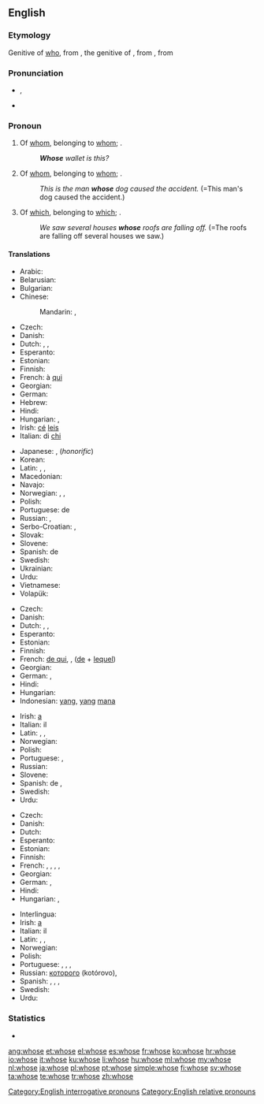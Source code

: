 ==English==

===Etymology===
Genitive of [[who]], from {{etyl|ang}} {{term|hwæs|lang=ang}}, the genitive of {{term|hwa|lang=ang}}, from {{etyl|gem-pro|en}} {{recons|hwaz|lang=gem-pro}}, from {{etyl|ine-pro|en}} {{recons|kʷis|lang=ine-pro}}

===Pronunciation===
* {{a|UK|US}} {{IPA|/huːz/}}, {{X-SAMPA|/hu:z/}}
*: {{audio|en-us-whose.ogg|Audio (US)}}
*: {{rhymes|uːz}}
* {{homophones|lang=en|who's}}

===Pronoun===
{{en-pron}}

# Of [[whom]], belonging to [[whom]]; {{non-gloss definition|used as an interrogative pronoun}}.
#: '''''Whose''' wallet is this?''
# Of [[whom]], belonging to [[whom]]; {{non-gloss definition|used as a relative pronoun}}.
#: ''This is the man '''whose''' dog caused the accident.'' (=This man's dog caused the accident.)
# {{context|formerly|_|proscribed}} Of [[which]], belonging to [[which]]; {{non-gloss definition|used as a relative pronoun}}.
#: ''We saw several houses '''whose''' roofs are falling off.'' (=The roofs are falling off several houses we saw.)

====Translations====
{{trans-top|of whom (interrogative)}}
* Arabic: {{t-|ar|لمن|tr=líman}}
* Belarusian: {{t-|be|чый|tr=čyj}}
* Bulgarian: {{t-|bg|чий|tr=čij}}
* Chinese:
*: Mandarin: {{t-|cmn|誰|alt=誰的|sc=Hani}},  {{t-|cmn|谁|alt=谁的|tr=shuí de, shéi de|sc=Hani}}
* Czech: {{t+|cs|čí}}
* Danish: {{t+|da|hvis}}
* Dutch: {{t-|nl|van wie}}, {{t+|nl|wiens|m|n}}, {{t+|nl|wier|f-p}}
* Esperanto: {{t-|eo|kies}}
* Estonian: {{t-|et|kelle}}
* Finnish: {{t+|fi|kenen}}
* French: à [[qui]]
* Georgian: {{t+|ka|ვისი|sc=Geor}}
* German: {{t+|de|wessen}}
* Hebrew: {{t-SOP|he|[[של|שֶׁל]] [[מי|מִי]]|tr=shel mi}}
* Hindi: {{t-|hi|किसका|tr=kiskā}}
* Hungarian: {{t-|hu|kié}}, {{t+|hu|kinek}}
* Irish: [[cé#Irish|cé]] [[leis#Irish|leis]]
* Italian: di [[chi]]
{{trans-mid}}
* Japanese: {{t+|ja|誰|alt=誰の|tr=だれの, dáre-no}}, {{t-|ja|どなた|alt=どなたの|tr=dónata-no}} (''honorific'')
* Korean: {{t-|ko|누구의|tr=nugu-ui|sc=Hang}}
* Latin: {{t-|la|cuius|m|f|n}}, {{t-|la|quorum|m-p|n-p}}, {{t-|la|quarum|f-p}}
* Macedonian: {{t-|mk|чиј|tr=čij}}
* Navajo: {{tø|nv|háí bi-}}
* Norwegian: {{t-|no|hvem sin}}, {{t-|no|hvems}},  {{t+|no|hvis}}
* Polish: {{t+|pl|czyj}}
* Portuguese: de {{t+|pt|quem}}
* Russian: {{t+|ru|чей|tr=čej}}, {{t-|ru|чейный|tr=čéjnyj|sc=Cyrl}} {{qualifier|colloquial, considered substandard}}
* Serbo-Croatian: {{t-|sh|чији|alt=чѝјӣ|sc=Cyrl}},  {{t-|sh|čiji|alt=čìjī}}
* Slovak: {{t-|sk|čí}}
* Slovene: {{t+|sl|čigav|alt=čigáv}}
* Spanish: de {{t+|es|quién}}
* Swedish: {{t-|sv|vems}}
* Ukrainian: {{t-|uk|чий|tr=čyj}}
* Urdu: {{t-|ur|کس کا|tr=kis kā}}
* Vietnamese: {{t-|vi|của ai}}
* Volapük: {{t-|vo|kima}}
{{trans-bottom}}

{{trans-top|of whom (relative)}}
* Czech: {{t+|cs|jehož|m|n}} {{t+|cs|jejíž|f}} {{t+|cs|jejichž|p}}
* Danish: {{t+|da|hvis}}
* Dutch: {{t-|nl|van wie}}, {{t+|nl|wiens|m|n}}, {{t+|nl|wier|f-p}}
* Esperanto: {{t-|eo|kies}}
* Estonian: {{t-|et|kelle}}
* Finnish: {{t+|fi|jonka}}
* French: [[de qui]], {{t+|fr|dont}}, {{t+|fr|duquel}} ([[de]] + [[lequel]])
* Georgian: {{t-|ka|რომლის|sc=Geor}}
* German: {{t+|de|dessen|m|n}}, {{t+|de|deren|f-p}}
* Hindi: {{t-|hi|जिसका|tr=jiskā}}
* Hungarian: {{t-|hu|akinek}}
* Indonesian: [[yang]], [[yang]] [[mana]]
{{trans-mid}}
* Irish: [[a#Irish|a]] {{qualifier|indirect relative followed by resumptive possessive pronoun}}
* Italian: il {{t+|it|cui}}
* Latin: {{t-|la|cuius|m|f|n}}, {{t-|la|quorum|m-p|n-p}}, {{t-|la|quarum|f-p}}
* Norwegian: {{t+|no|hvis}}
* Polish: {{t+|pl|który|m}}
* Portuguese: {{t+|pt|cujo|m}}, {{t+|pt|cuja|f}}
* Russian: {{t+|ru|чей|tr=čej}}
* Slovene: {{t+|sl|čigar|alt=čígar}}
* Spanish: de {{t+|es|quien}}, {{t+|es|cuyo|m}}
* Swedish: {{t+|sv|vars}}
* Urdu: {{t-|ur|جس کا|tr=jis kā}}
{{trans-bottom}}

{{trans-top|of which (relative)}}
* Czech: {{t+|cs|jehož|m|n}} {{t+|cs|jejíž|f}} {{t+|cs|jejichž|p}}
* Danish: {{t+|da|hvis}}
* Dutch: {{t+|nl|waarvan}}
* Esperanto: {{t-|eo|kies}}
* Estonian: {{t+|et|mille}}
* Finnish: {{t+|fi|jonka}}
* French: {{t|fr|dont}}, {{t|fr|duquel|m}}, {{t|fr|de laquelle|f}}, {{t|fr|desquels|m-p}}, {{t|fr|desquelles|f-p}}
* Georgian: {{t-|ka|რომლის|sc=Geor}}
* German: {{t+|de|dessen|m|n}}, {{t+|de|deren|f-p}}
* Hindi: {{t-|hi|जिसका|tr=jiskā}}
* Hungarian: {{t-|hu|aminek}}, {{t-|hu|amelynek}}
{{trans-mid}}
* Interlingua: {{t-|ia|cuje}}
* Irish: [[a#Irish|a]] {{qualifier|indirect relative followed by resumptive possessive pronoun}}
* Italian: il {{t+|it|cui}}
* Latin: {{t-|la|cuius|m|f|n}}, {{t-|la|quorum|m-p|n-p}}, {{t-|la|quarum|f-p}}
* Norwegian: {{t+|no|hvis}}
* Polish: {{t+|pl|który|m}}
* Portuguese: {{t+|pt|cujo|m}}, {{t+|pt|cuja|f}}, {{t+|pt|cujos|m-p}}, {{t+|pt|cujas|f-p}}
* Russian: [[который|которого]] (kotórovo),{{t+|ru|чей|tr=čej}}
* Spanish: {{t+|es|cuyo|m}}, {{t-|es|cuya|f}}, {{t-|es|cuyos|p}}, {{t-|es|cuyas|f-p}}
* Swedish: {{t+|sv|vars}}
* Urdu: {{t-|ur|جس کا|tr=jis kā}}
{{trans-bottom}}

===Statistics===
* {{rank|woman|want|home|234|whose|words|given|hands}}

[[Category:English interrogative pronouns]]
[[Category:English relative pronouns]]

[[ang:whose]]
[[et:whose]]
[[el:whose]]
[[es:whose]]
[[fr:whose]]
[[ko:whose]]
[[hr:whose]]
[[io:whose]]
[[it:whose]]
[[ku:whose]]
[[li:whose]]
[[hu:whose]]
[[ml:whose]]
[[my:whose]]
[[nl:whose]]
[[ja:whose]]
[[pl:whose]]
[[pt:whose]]
[[simple:whose]]
[[fi:whose]]
[[sv:whose]]
[[ta:whose]]
[[te:whose]]
[[tr:whose]]
[[zh:whose]]